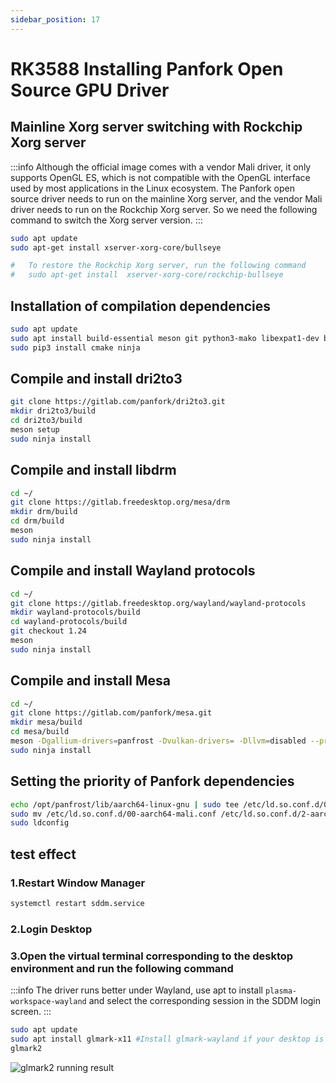 ```yaml
---
sidebar_position: 17
---
```


# RK3588 Installing Panfork Open Source GPU Driver

## Mainline Xorg server switching with Rockchip Xorg server

:::info
Although the official image comes with a vendor Mali driver, it only supports OpenGL ES, which is not compatible with the OpenGL interface used by most applications in the Linux ecosystem.
The Panfork open source driver needs to run on the mainline Xorg server, and the vendor Mali driver needs to run on the Rockchip Xorg server.
So we need the following command to switch the Xorg server version.
:::

```bash
sudo apt update
sudo apt-get install xserver-xorg-core/bullseye

#   To restore the Rockchip Xorg server, run the following command
#   sudo apt-get install  xserver-xorg-core/rockchip-bullseye
```

## Installation of compilation dependencies

```bash
sudo apt update
sudo apt install build-essential meson git python3-mako libexpat1-dev bison flex libwayland-egl-backend-dev libxext-dev libxfixes-dev libxcb-glx0-dev libxcb-shm0-dev libxcb-dri2-0-dev libxcb-dri3-dev libxcb-present-dev libxshmfence-dev libxxf86vm-dev libxrandr-dev zlib1g-dev pkg-config libwayland-* libdrm*
sudo pip3 install cmake ninja
```

## Compile and install dri2to3

```bash
git clone https://gitlab.com/panfork/dri2to3.git
mkdir dri2to3/build
cd dri2to3/build
meson setup
sudo ninja install
```

## Compile and install libdrm

```bash
cd ~/
git clone https://gitlab.freedesktop.org/mesa/drm
mkdir drm/build
cd drm/build
meson
sudo ninja install
```

## Compile and install Wayland protocols

```bash
cd ~/
git clone https://gitlab.freedesktop.org/wayland/wayland-protocols
mkdir wayland-protocols/build
cd wayland-protocols/build
git checkout 1.24
meson
sudo ninja install
```

## Compile and install Mesa

```bash
cd ~/
git clone https://gitlab.com/panfork/mesa.git
mkdir mesa/build
cd mesa/build
meson -Dgallium-drivers=panfrost -Dvulkan-drivers= -Dllvm=disabled --prefix=/opt/panfrost
sudo ninja install
```

## Setting the priority of Panfork dependencies

```bash
echo /opt/panfrost/lib/aarch64-linux-gnu | sudo tee /etc/ld.so.conf.d/0-panfrost.conf
sudo mv /etc/ld.so.conf.d/00-aarch64-mali.conf /etc/ld.so.conf.d/2-aarch64-mali.conf
sudo ldconfig
```

## test effect

### 1.Restart Window Manager

```bash
systemctl restart sddm.service
```

### 2.Login Desktop

### 3.Open the virtual terminal corresponding to the desktop environment and run the following command

:::info
The driver runs better under Wayland, use apt to install `plasma-workspace-wayland` and select the corresponding session in the SDDM login screen.
:::

```bash
sudo apt update
sudo apt install glmark-x11 #Install glmark-wayland if your desktop is running in a Wayland environment.
glmark2
```

![glmark2 running result](/img/general-tutorial/panfork/panfork.webp)
